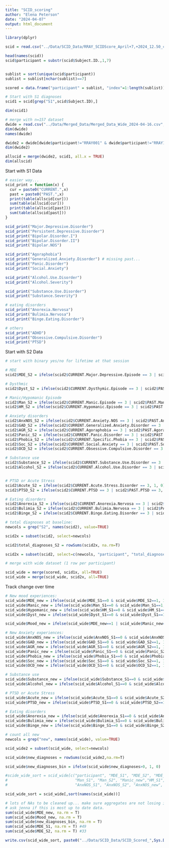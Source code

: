 ```yaml
---
title: "SCID_scoring"
author: "Elena Peterson"
date: "2024-04-07"
output: html_document
---
```



```r
library(dplyr)

scid = read.csv("../Data/SCID_Data/RRAY_SCIDScore_April+7,+2024_12.50_char_forR_cleaned.csv",stringsAsFactors = FALSE, header = TRUE)
```


```r
head(names(scid))
scid$participant = substr(scid$Subject.ID.,1,7)


sublist = sort(unique(scid$participant))
sublist = sublist[nchar(sublist)==7]

scored = data.frame("participant" = sublist, "index"=1:length(sublist))

```


```r
# Start with S1 diagnoses
scid1 = scid[grep("S1",scid$Subject.ID),]

dim(scid1)

```

```r
# merge with n=157 dataset
dwide = read.csv("../Data/Merged_Data/Merged_Data_Wide_2024-04-16.csv",stringsAsFactors = FALSE, header = TRUE)
dim(dwide)
names(dwide)

dwide2 = dwide[dwide$participant!="RRAY001" & dwide$participant!="RRAY146",]
dim(dwide2)

allscid = merge(dwide2, scid1, all.x = TRUE)
dim(allscid)
```

Start with S1 Data
```r

# easier way...
scid_print = function(x) {
  cur = paste0("CURRENT.",x)
  past = paste0("PAST.",x)
  print(table(allscid[cur]))
  sum(table(allscid[cur]))
  print(table(allscid[past]))
  sum(table(allscid[past]))
}

scid_print("Major.Depressive.Disorder")
scid_print("Persistent.Depressive.Disorder")
scid_print("Bipolar.Disorder.I")
scid_print("Bipolar.Disorder.II")
scid_print("Bipolar.NOS")

scid_print("Agoraphobia")
scid_print("Generalized.Anxiety.Disorder") # missing past...
scid_print("Panic.Disorder")
scid_print("Social.Anxiety")

scid_print("Alcohol.Use.Disorder")
scid_print("Alcohol.Severity")

scid_print("Substance.Use.Disorder")
scid_print("Substance.Severity")

# eating disorders
scid_print("Anorexia.Nervosa")
scid_print("Bulimia.Nervosa")
scid_print("Binge.Eating.Disorder")

# others
scid_print("ADHD")
scid_print("Obsessive.Compulsive.Disorder")
scid_print("PTSD")
```


Start with S2 Data
```r
# start with binary yes/no for lifetime at that session

# MDE
scid2$MDE_S2 = ifelse(scid2$CURRENT.Major.Depressive.Episode == 3 | scid2$PAST.Major.Depressive.Episode == 3, 1, 0)

# Dysthmic
scid2$Dyst_S2 = ifelse(scid2$CURRENT.Dysthymic.Episode == 3 | scid2$PAST.Dysthymic.Episode == 3, 1, 0)

# Manic/Hypomanic Episode
scid2$Man_S2 = ifelse(scid2$CURRENT.Manic.Episode == 3 | scid2$PAST.Manic.Episode == 3, 1, 0)
scid2$HM_S2 = ifelse(scid2$CURRENT.Hypomanic.Episode == 3 | scid2$PAST.Hypomanic.Episode == 3, 1, 0)

# Anxiety disorders
scid2$AnxNOS_S2 = ifelse(scid2$CURRENT.Anxiety.NOS == 3 | scid2$PAST.Anxiety.NOS == 3, 1, 0)
scid2$GAD_S2 = ifelse(scid2$CURRENT.Generalized.Anxiety.Disorder == 3 | scid2$PAST.Generalized.Anxiety.disorder == 3, 1, 0)
scid2$AGR_S2 = ifelse(scid2$CURRENT.Agoraphobia == 3 | scid2$PAST.Agoraphobia == 3, 1, 0)
scid2$Panic_S2 = ifelse(scid2$CURRENT.Panic.Disorder == 3 | scid2$PAST.Panic.Disorder == 3, 1, 0)
scid2$Phobia_S2 = ifelse(scid2$CURRENT.Specific.Phobia == 3 | scid2$PAST.Specific.Phobia == 3, 1, 0)
scid2$Soc_S2 = ifelse(scid2$CURRENT.Social.Anxiety == 3 | scid2$PAST.Social.Anxiety == 3, 1, 0)
scid2$OCD_S2 = ifelse(scid2$CURRENT.Obsessive.Compulsive.Disorder == 3 | scid2$PAST.Obsessive.Compulsive.Disorder == 3, 1, 0)

# Substance use
scid2$Substance_S2 = ifelse(scid2$CURRENT.Substance.Use.Disorder == 3 | scid2$PAST.Substance.Use.Disorder == 3, 1, 0)
scid2$Alcohol_S2 = ifelse(scid2$CURRENT.Alcohol.Use.Disorder == 3 | scid2$PAST.Alcohol.Use.Disorder == 3, 1, 0)


# PTSD or Acute Stress
scid2$Acute_S2 = ifelse(scid2$CURRENT.Acute.Stress.Disorder == 3, 1, 0)
scid2$PTSD_S2 = ifelse(scid2$CURRENT.PTSD == 3 | scid2$PAST.PTSD == 3, 1, 0)

# Eating disorders
scid2$Anorexia_S2 = ifelse(scid2$CURRENT.Anorexia.Nervosa == 3 | scid2$PAST.Anorexia.Nervosa == 3, 1, 0)
scid2$Bulimia_S2 = ifelse(scid2$CURRENT.Bulimia.Nervosa == 3 | scid2$PAST.Bulimia.Nervosa == 3, 1, 0)
scid2$Binge_S2 = ifelse(scid2$CURRENT.Binge.Eating.Disorder == 3 | scid2$PAST.Binge.Eating.Disorder == 3, 1, 0)

# total diagnoses at baseline:
newcols = grep("S2", names(scid2), value=TRUE)

scid2x = subset(scid2, select=newcols)

scid2$total_diagnoses_S2 = rowSums(scid2x, na.rm=T)

scid2x = subset(scid2, select=c(newcols, "participant", "total_diagnoses_S2"))

```


```r
# merge with wide dataset (1 row per participant)

scid_wide = merge(scored, scid1x, all=TRUE)
scid_wide = merge(scid_wide, scid2x, all=TRUE)

```

Track change over time
```r
# New mood experiences:
scid_wide$MDE_new = ifelse(scid_wide$MDE_S1==0 & scid_wide$MDE_S2==1, 1, 0)
scid_wide$Manic_new = ifelse(scid_wide$Man_S1==0 & scid_wide$Man_S1==1, 1, 0)
scid_wide$Hypomanic_new = ifelse(scid_wide$HM_S1==0 & scid_wide$HM_S1==1, 1, 0)
scid_wide$Dyst_new = ifelse(scid_wide$Dyst_S1==0 & scid_wide$Dyst_S1==1, 1, 0)

scid_wide$Mood_new = ifelse(scid_wide$MDE_new==1 | scid_wide$Manic_new==1 | scid_wide$Hypomanic_new==1 | scid_wide$Dyst_new==1, 1, 0)

# New Anxiety experiences:
scid_wide$AnxNOS_new = ifelse(scid_wide$AnxNOS_S1==0 & scid_wide$AnxNOS_S2==1, 1, 0)
scid_wide$GAD_new = ifelse(scid_wide$GAD_S1==0 & scid_wide$GAD_S2==1, 1, 0)
scid_wide$AGR_new = ifelse(scid_wide$AGR_S1==0 & scid_wide$AGR_S2==1, 1, 0)
scid_wide$Panic_new = ifelse(scid_wide$Panic_S1==0 & scid_wide$Panic_S2==1, 1, 0)
scid_wide$Phobia_new = ifelse(scid_wide$Phobia_S1==0 & scid_wide$Phobia_S2==1, 1, 0)
scid_wide$Soc_new = ifelse(scid_wide$Soc_S1==0 & scid_wide$Soc_S2==1, 1, 0)
scid_wide$OCD_new = ifelse(scid_wide$OCD_S1==0 & scid_wide$OCD_S2==1, 1, 0)

# Substance use
scid_wide$Substance_new = ifelse(scid_wide$Substance_S1==0 & scid_wide$Substance_S2==1, 1, 0)
scid_wide$Alcohol_new = ifelse(scid_wide$Alcohol_S1==0 & scid_wide$Alcohol_S2==1, 1, 0)

# PTSD or Acute Stress
scid_wide$Acute_new = ifelse(scid_wide$Acute_S1==0 & scid_wide$Acute_S2==1, 1, 0)
scid_wide$PTSD_new = ifelse(scid_wide$PTSD_S1==0 & scid_wide$PTSD_S2==1, 1, 0)

# Eating disorders
scid_wide$Anorexia_new = ifelse(scid_wide$Anorexia_S1==0 & scid_wide$Anorexia_S2==1, 1, 0)
scid_wide$Bulimia_new = ifelse(scid_wide$Bulimia_S1==0 & scid_wide$Bulimia_S2==1, 1, 0)
scid_wide$Binge_new = ifelse(scid_wide$Binge_S1==0 & scid_wide$Binge_S2==1, 1, 0)

# count all new
newcols = grep("new", names(scid_wide), value=TRUE)

scid_wide2 = subset(scid_wide, select=newcols)

scid_wide$new_diagnoses = rowSums(scid_wide2,na.rm=T)

scid_wide$new_diagnoses_bin = ifelse(scid_wide$new_diagnoses>0, 1, 0)

#scide_wide_sort = scid_wide[c("participant", "MDE_S1", "MDE_S2", "MDE_new", "Dyst_S1", "Dyst_S2", "Dyst_new", 
#                              "Man_S1", "Man_S2", "Manic_new","HM_S1", "HM_S2", "HM_new",
#                              "AnxNOS_S1", "AnxNOS_S2", "AnxNOS_new", "AnxNOS_S1", "AnxNOS_S2", "AnxNOS_new",)]

scid_wide_sort = scid_wide[,sort(names(scid_wide))]

# lots of NAs to be cleaned up... make sure aggregates are not losing info...
# ask jenna if this is most up to date data.
sum(scid_wide$MDE_new, na.rm = T)
sum(scid_wide$Mood_new, na.rm = T)
sum(scid_wide$new_diagnoses_bin, na.rm = T)
sum(scid_wide$MDE_S1, na.rm = T) #49
sum(scid_wide$MDE_S2, na.rm = T) #33

```

```r
write.csv(scid_wide_sort, paste0("../Data/SCID_Data/SCID_Scored_",Sys.Date(),".csv"), row.names=FALSE)

```

